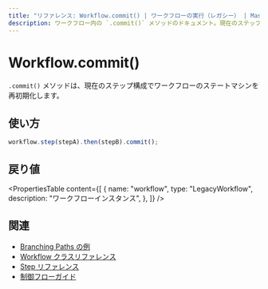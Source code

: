```yaml
---
title: "リファレンス: Workflow.commit() | ワークフローの実行（レガシー） | Mastra ドキュメント"
description: ワークフロー内の `.commit()` メソッドのドキュメント。現在のステップ構成でワークフローマシンを再初期化します。
---
```




# Workflow.commit()

`.commit()` メソッドは、現在のステップ構成でワークフローのステートマシンを再初期化します。



## 使い方

```typescript
workflow.step(stepA).then(stepB).commit();
```



## 戻り値

<PropertiesTable
  content={[
    {
      name: "workflow",
      type: "LegacyWorkflow",
      description: "ワークフローインスタンス",
    },
  ]}
/>



## 関連

- [Branching Paths の例](../../examples/workflows_legacy/branching-paths.mdx)
- [Workflow クラスリファレンス](./workflow.mdx)
- [Step リファレンス](./step-class.mdx)
- [制御フローガイド](../../docs/workflows-legacy/control-flow.mdx)
